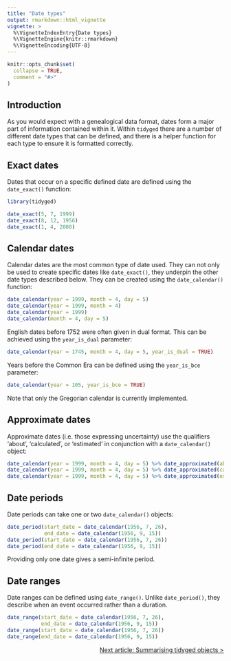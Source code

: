 ```yaml
---
title: "Date types"
output: rmarkdown::html_vignette
vignette: >
  %\VignetteIndexEntry{Date types}
  %\VignetteEngine{knitr::rmarkdown}
  %\VignetteEncoding{UTF-8}
---
```


```r
knitr::opts_chunk$set(
  collapse = TRUE,
  comment = "#>"
)
```

## Introduction

As you would expect with a genealogical data format, dates form a major part of information contained within it. Within `tidyged` there are a number of different date types that can be defined, and there is a helper function for each type to ensure it is formatted correctly.

## Exact dates

Dates that occur on a specific defined date are defined using the `date_exact()` function:

```r
library(tidyged)

date_exact(5, 7, 1999)
date_exact(8, 12, 1956)
date_exact(1, 4, 2008)
```

## Calendar dates

Calendar dates are the most common type of date used. They can not only be used to create specific dates like `date_exact()`, they underpin the other date types described below. They can be created using the `date_calendar()` function:

```r
date_calendar(year = 1999, month = 4, day = 5)
date_calendar(year = 1999, month = 4)
date_calendar(year = 1999)
date_calendar(month = 4, day = 5)
```

English dates before 1752 were often given in dual format. This can be achieved using the `year_is_dual` parameter:

```r
date_calendar(year = 1745, month = 4, day = 5, year_is_dual = TRUE)
```

Years before the Common Era can be defined using the `year_is_bce` parameter:

```r
date_calendar(year = 105, year_is_bce = TRUE)
```

Note that only the Gregorian calendar is currently implemented.

## Approximate dates

Approximate dates (i.e. those expressing uncertainty) use the qualifiers 'about', 'calculated', or 'estimated' in conjunction with a `date_calendar()` object:

```r
date_calendar(year = 1999, month = 4, day = 5) %>% date_approximated(about = TRUE)
date_calendar(year = 1999, month = 4, day = 5) %>% date_approximated(calc = TRUE)
date_calendar(year = 1999, month = 4, day = 5) %>% date_approximated(est = TRUE)
```


## Date periods

Date periods can take one or two `date_calendar()` objects:

```r
date_period(start_date = date_calendar(1956, 7, 26),
            end_date = date_calendar(1956, 9, 15))
date_period(start_date = date_calendar(1956, 7, 26))
date_period(end_date = date_calendar(1956, 9, 15))
```

Providing only one date gives a semi-infinite period.


## Date ranges

Date ranges can be defined using `date_range()`. Unlike `date_period()`, they describe when an event occurred rather than a duration.

```r
date_range(start_date = date_calendar(1956, 7, 26),
           end_date = date_calendar(1956, 9, 15))
date_range(start_date = date_calendar(1956, 7, 26))
date_range(end_date = date_calendar(1956, 9, 15))
```

<p style="text-align: right;"><a href="https://jl5000.github.io/tidyged/articles/summarising.html">Next article: Summarising tidyged objects ></a></p>
